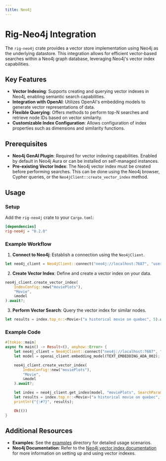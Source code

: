 ```yaml
---
title: Neo4j
---
```



# Rig-Neo4j Integration

The `rig-neo4j` crate provides a vector store implementation using Neo4j as the underlying datastore. This integration allows for efficient vector-based searches within a Neo4j graph database, leveraging Neo4j's vector index capabilities.

## Key Features

- **Vector Indexing**: Supports creating and querying vector indexes in Neo4j, enabling semantic search capabilities.
- **Integration with OpenAI**: Utilizes OpenAI's embedding models to generate vector representations of data.
- **Flexible Querying**: Offers methods to perform top-N searches and retrieve node IDs based on vector similarity.
- **Customizable Index Configuration**: Allows configuration of index properties such as dimensions and similarity functions.

## Prerequisites

- **Neo4j GenAI Plugin**: Required for vector indexing capabilities. Enabled by default in Neo4j Aura or can be installed on self-managed instances.
- **Pre-existing Vector Index**: The Neo4j vector index must be created before performing searches. This can be done using the Neo4j browser, Cypher queries, or the `Neo4jClient::create_vector_index` method.

## Usage

### Setup

Add the `rig-neo4j` crate to your `Cargo.toml`:

```toml
[dependencies]
rig-neo4j = "0.2.0"
```

### Example Workflow

1. **Connect to Neo4j**: Establish a connection using the `Neo4jClient`.

```rust
let neo4j_client = Neo4jClient::connect("neo4j://localhost:7687", "username", "password").await?;
```

2. **Create Vector Index**: Define and create a vector index on your data.

```rust
neo4j_client.create_vector_index(
    IndexConfig::new("moviePlots"),
    "Movie",
    &model
).await?;
```

3. **Perform Vector Search**: Query the vector index for similar nodes.

```rust
let results = index.top_n::<Movie>("a historical movie on quebec", 5).await?;
```

### Example Code

```rust
#[tokio::main]
async fn main() -> Result<(), anyhow::Error> {
    let neo4j_client = Neo4jClient::connect("neo4j://localhost:7687", "username", "password").await?;
    let model = openai_client.embedding_model(TEXT_EMBEDDING_ADA_002);

    neo4j_client.create_vector_index(
        IndexConfig::new("moviePlots"),
        "Movie",
        &model
    ).await?;

    let index = neo4j_client.get_index(model, "moviePlots", SearchParams::default()).await?;
    let results = index.top_n::<Movie>("a historical movie on quebec", 5).await?;
    println!("{:#?}", results);

    Ok(())
}
```

## Additional Resources

- **Examples**: See the [examples](https://github.com/0xPlaygrounds/rig/tree/main/rig-neo4j/examples) directory for detailed usage scenarios.
- **Neo4j Documentation**: Refer to the [Neo4j vector index documentation](https://neo4j.com/docs/cypher-manual/current/indexes/semantic-indexes/vector-indexes/) for more information on setting up and using vector indexes.

<br/>
<Cards>
<Cards.Card title="API Reference (docs.rs)" href="https://docs.rs/rig-neo4j/latest/rig_neo4j/index.html"/>
</Cards>
